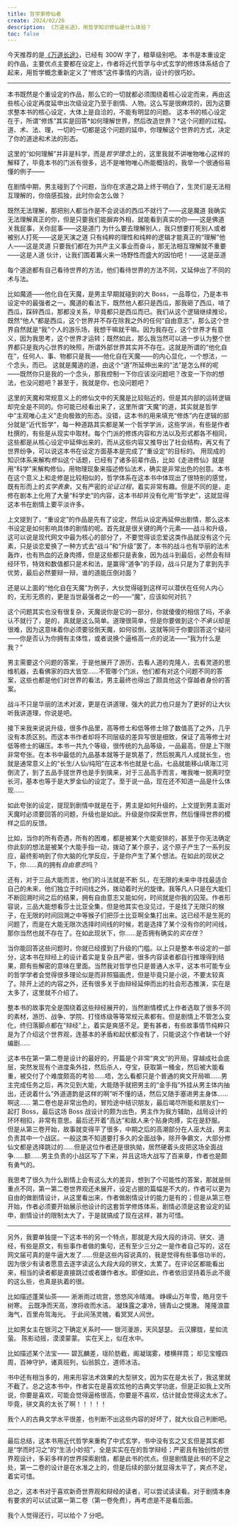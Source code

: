 ```yaml
---
title: 哲学家修仙者
create: 2024/02/26
description: 《万道长途》，用哲学知识修仙是什么体验？
toc: false
---
```



今天推荐的是[《万道长途》](https://book.qidian.com/info/1031568231/)，已经有 300W 字了，粮草级别吧。
本书是本重设定的作品，主要优点主要都在设定上，作者将近代哲学与中式玄学的修炼体系结合了起来，用哲学概念重新定义了“修炼”这件事情的内涵，设计的很巧妙。

---

本书既然是个重设定的作品，那么它的一切就都必须围绕着核心设定而来，再由这些核心设定再度延申出次级设定乃至于剧情、人物。这么写是很麻烦的，因为这要求整本书的核心设定，大体上是自洽的，不能有明显的问题。
这本书的核心设定在于，所谓“修炼”其实是回答*如何理解世界，然后改造世界？*这个问题的过程。道、术、法、理，一切的一切都是这个问题的延申，你理解这个世界的方式，决定了你的道途和术法的形态。

这里的“如何理解”并非是科学，而是*哲学理念*上的，这里我就不讲唯物唯心这样的解释了，毕竟本书的门派有很多，远不是唯物唯心所能概括的，我举一个很通俗易懂的例子——

在剧情中期，男主碰到了个问题，当你在求道之路上终于明白了，生灵们是无法相互理解的，你倍感孤独，此时你会怎么做？

既然无法理解，那把别人都当作是不会说话的西瓜不就行了——这是魔道
我确实无法理解真正的你，但是只要我们能摒弃外相，就能看到真实的你——这是佛道
关我屁事，关你屁事——这是道门
为什么要去理解别人，我只想要打死别人或者被别人打死——这是天演之道
只有纯粹的理性和纯粹的逻辑才能真正的“理解”他人——这是灵道
只要我们都在为共产主义事业而奋斗，那无法相互理解就不重要——这是人道
伙计，让我们围着篝火来一场野性而盛大的因怕吧！——这是巫道

每个道途都有自己看待世界的方法，他们看待世界的方法不同，又延伸出了不同的术与法。

比如魔道——他化自在天魔，是男主早期就碰到的大 Boss，一品尊位，乃是本书设定中的最强者之一。魔道的看法下，既然他人都只是西瓜，那我砸了西瓜，啃了西瓜，踩碎西瓜，那都没关系，毕竟都只是西瓜而已。我们从这个逻辑继续推论，既然“他人”都是西瓜，这个世界并不存在除我之外的任何“自由意志”，那么这个世界自然就是“我”个人的游乐场，我想干嘛就干嘛。因为我存在，这个世界才有意义，因为我思考，这个世界才运转；既然如此，那么我当然可以进一步认为整个世界都只是我内心世界的映照，所谓外部世界其实并不存在。这就是所谓的“他化自在”，任何人、事、物都只是我——他化自在天魔——的内心显化，一个想法，一个念头，而已。
这就是魔道的道，由这个“道”所延伸出来的“法”是怎么样的呢——既然你只是我的一个念头，那我控制一下你应该没问题吧？改变一下你的想法，也没问题吧？甚至于，我就是你，也没问题吧？

这里的天魔和常规意义上的修仙文中的天魔是比较贴近的，但是其内部的运转逻辑却完全是不同的。你可能已经看出来了，这里所谓“天魔”的道，其实就是哲学中“主观唯心主义”走向极致的形态。没错，这本书的用来填充“修炼”内在逻辑的部分就是“近代哲学”，每一种道路其实都是某一个哲学学派，这些学派，有些是作者杜撰的，有些是从现实中取材。每个门派的修炼内容和方法以及形式都各不相同，这些都是从核心设定中延伸出来的，而从这些内容又推导出了社会结构，再又有了世界纷争，可以说这本书在设定方面基本是完成了“重设定”的目标的。
用现成的知识体系来解构*修仙*这个话题，已经有了诸多前辈作品，比如《走进修仙》就是用“科学”来解构修仙，用物理现象来描述修仙法术，确实是非常出色的创意。本书在这个意义上和走修是比较相似的，哲学体系在这本书中体现出了很特别的感觉，既有形而上的*玄学表象*，又有严密的*论证过程*，着实非常有趣。但是不同的是，走修在剧本上化用了大量“科学史”的内容，这本书却并没有化用“哲学史”，这就显得这本书在剧情上要平淡许多。

上文提到了，“重设定”的作品是先有了设定，然后从设定再延伸出剧情，那么这本书设定是如何影响具体的剧情的呢。首先就是很关键的两个元素——战斗和升级，这可以说是现代网文中最为核心的部分了，不要觉得谈恋爱这类作品就没有这个元素，只是谈恋爱换了一种方式去“战斗”和“升级”罢了。本书的战斗也有华丽的法术轰炸，也有热血的近身肉搏，但是这些都只是表象，因为战斗到最后，必然会有辩经环节，特效和数值都只是术和法，是赢得“道争”的手段，战斗只是为了拿到先手优势，最后必然要辩一辩，谁的道能压倒对面？

还是以上面的“他化自在天魔”为例子，大伙觉得碰到这样可以潜伏在任何人内心的，无形无质的，更是当世最强者之一的——“魔”，应该如何对抗？

这个问题其实也没有很复杂，天魔说你是它的一部分，你就傻傻的相信了吗，不承认不就行了，是的，真就是这么简单。道理很简单，但是你要做到这个*不承认*却是很难，因为这意味着你必须要驳倒天魔，如何驳倒，这就等同于你要回答这个疑问——你是否认为你拥有主体性，或者说换个逼格高一点的说法——“我为什么是我？”

男主需要这个问题的答案，于是他展开了游历，去看人道的克隆人，去看灵道的思维机器，去看佛家的四大皆空……不管哪个门派，他们都有对这个问题不同的答案，这些也都是他们对世界的看法，男主最终也得出了颇具他这个穿越者身份的答案。

战斗不只是华丽的法术对波，更是在讲道理，强大的武力也只是为了更好的让大伙听我讲道理，你说是吧。

接下来我来说说升级，很多作品里，高等修士和低等修士除了数值高了之外，几乎没有本质区别。而这本书作者却将不同层级的差异写很是细致，保证了高等修士对低等修士的碾压。本书一共九个等级，很传统的九品等级，一品最高，但是上下限非常夸张。在本书中最低的九品基本就等于是筑基了，然后脱离凡人成就长生，也就是通常意义上的“长生/人仙/纯阳”在这本书也就是七品，七品就能移山填海江河倒流了，到了五品手搓世界也是手到擒来，对于三品高手而言，唯我唯一脱离时空长河，基本也等于是大罗金仙的设定了。至于说一品，现在还不知道一品是什么体现……

如此夸张的设定，提现到剧情中就是在于，男主是如何升级的，上文提到男主面对天魔时必须要回答的问题，升级也是如此。升级是你探索世界，然后懂得世界的模样之后的反馈。

比如，当你的所有奇遇，所有的困难，都是被某个大能安排的，甚至于你无法确定你此刻的想法是被某个大能手指一动，拨动了某个原子，这个原子产生了一系列反应，最终影响到了你大脑的化学反应，于是你产生了某个想法。在如此的现状之下，你……真的拥有*自由意志*吗？

还有，对于三品大能而言，他们的斗法就是不断 SL，在无限的未来中寻找最适合自己的未来，他们独立于时间线之外，拨动着时光的旋律。我等凡人只是在大能们不断回溯时间之后的结果，拥有自由意志又能如何，时间就是你我的囚笼。作者形容说，三品大能想看莎士比亚全集，但是他其实也没见过，于是找了无限只的猴子，在无限的时间回溯之中等猴子们把莎士比亚啊全集打出来。这已经不是生死的问题了，而是在大能无限次选择时间线的时候，若是选择了某个没有你的时间线，那你当然也就不存在了。在如此现状下，你……是否拥有确实的*实在性*？

当你能回答这些问题时，你就已经摸到了升级的门槛。以上只是整本书设定的一部分，这本书在辩经上的设计着实是复杂且严密，很多内容读者都自行推理得到结果，颇有些解密的意味在里面。当然我对哲学也只是普通人水平，这本书可能专业的哲学学者会觉得很多理论似是而非照猫画虎，但是毕竟只是小说，不要太较真了。除开上述的内容之外，还有很多关于由辩经延伸而出的社会形态推演，实在是太多了，这里就不介绍了。

整本书的故事完全是围绕着这些辩经展开的，当然剧情模式上作者选取了很多不同的素材，游历、战争、学院、打怪练级等等常规元素都有。但是剧情上不管怎么变化，终归落脚点都在“辩经”上，着实是爽感不足。更有甚者，有些故事情节纯粹只是为了介绍这个世界观，连基本的矛盾和起伏都没有了，只能说这个作者缺一个好编剧……

这本书在第一第二卷是设计的最好的，开篇是个非常“爽文”的开局，穿越成社会底层，突然发现有个进度条外挂，然后杀人，夺宝，获取第一桶金，然后被大能看重，被交付了个难度颇高的考验……唔，怎么看都只是个普通的爽文开局嘛……男主完成任务之后，再次见到大能，大能随手就把男主的“金手指”外挂从男主体内抽出，还说着什么“外道道韵是这样的啊”听不懂的话，然后又随手塞进男主身体……啊这……
第二卷也是非常出色的，冒险途中结识朋友，最后竭尽所能和朋友们一起打 Boss，最后这场 Boss 战设计的颇为出色，男主作为我方辅助，战局设计的环环相扣，非常有意思。最后还开着“高达”和敌人来个贴身肉搏，实在是舒服。
但是从第三卷开始，故事就变得平了很多，中期之后的高潮部分在人巫大战，男主负责其中一个战区。一般这类不知道要打多久的全面战争，除开争霸文，大部分修仙文都是选择跳过的……但是这位作者还是很执拗，居然硬着头皮把这场全面战争……额……男主负责的小战区写了下来，并且这场大战写了百来章，作者也是颇有勇气的。

我思考了很久为什么剧情上会有这么大的差异，想到了个可能性的答案，那就是侧重点不同，第一第二卷世界观还未展开，设定占据的篇幅是不大的，作者可以更为自由的做剧情设计，从这里看出来，作者做剧情设计的能力是有的；但是从第三卷开始，作者必须要开始展示他设计的这套哲学修炼体系，剧情必须是这套设定的延申，剧情设计的限制太大了，于是就搞成了现在这样，甚为可惜。

---

另外，我要单独提一下这本书的另一个特点，那就是大段大段的诗词、骈文、道经，有些是原文，有些事作者做的集句，还有至少三分之一是作者自己写的，这在网文届可真的是牛逼大发了……但是这些内容说真的，我是觉得有些事倍功半的，因为很少有读者愿意去逐字读这么大段大段的骈文，太累了。在评论区都能看出来，相当的读者都是直接跳过或者嫌作者水。即便如此，作者依旧坚持着乐此不疲的这么些，也真是执着的很。

比如描述蓬莱仙茶——
<FontBlock src="fonts/方正苏新诗柳楷体.ttf" indent={1}>
淅淅雨过琉宫，悠悠风冷晴滩。
峥嵘山万年雪，皓月空千树寒。
云既净而天高，潦将收而水洁。
凝珠露之凄冷，镜青山之愰澈。
隆隆浪震海气，百里舟驾海光。
于此间荡灵魄，看冥冥人间世。
</FontBlock>

比如男女主在银河之下确定关系时——
<FontBlock src="fonts/方正苏新诗柳楷体.ttf" indent={1}>
银河漫游，天风瑟瑟。
云汉朦胧，星如流萤。
陈影动摇，漠漠蒙蒙。
实在天上，似在水中。
</FontBlock>

比如描述某个法宝——
<FontBlock src="fonts/方正苏新诗柳楷体.ttf">
碧瓦麟差，瑶阶肪截，阁凝瑞雾，楼横祥霓；
却见宝幢四周，百神守护，诸真班列，仙翁鹄立，道师冰洁。
</FontBlock>

书中还有相当多的，用来形容法术效果的大型骈文，因为实在是太长了，我这里就不截了。总之这本书中，作者实在是喜欢炫他的古典文学功底，但是正如我上文所说，你要是喜欢，可能会觉得逼格很高，你要是不喜欢，估计就会觉得这太水了。毕竟，骈文真的太长了啊！！！！！

我个人的古典文学水平很差，也判断不出这些内容的好坏了，就大伙自己判断吧。

---

最后总结，这本书用近代哲学来重构了中式玄学，书中没有玄之又玄但是其实都是“学而时习之”的“生活小妙招”，全是实实在在的哲学辩经；严密且有独创性的世界观设计，多彩多样的世界探索剧情，都是此书的优点。但是剧情是此书的不足之处，第一二卷的设计是在水准之上的，但是后续的部分就显得太平了，爽点不足，着实可惜。

总之，这本书对于喜欢新奇世界观和辩经的读者，可以尝试读读看。对于剧情本身有要求的可以试试第一第二卷（第一卷免费），再考虑是不是看后面。

我个人觉得还行，可以给个 7 分吧。
